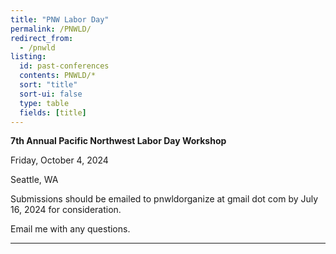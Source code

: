 ```yaml
---
title: "PNW Labor Day"
permalink: /PNWLD/
redirect_from:
  - /pnwld
listing:
  id: past-conferences
  contents: PNWLD/*
  sort: "title"
  sort-ui: false
  type: table
  fields: [title]
---
```


**7th Annual Pacific Northwest Labor Day Workshop**

Friday, October 4, 2024

Seattle, WA

Submissions should be emailed to pnwldorganize at gmail dot com by July 16, 2024 for consideration.

Email me with any questions.

------------------------------------------------------------------------
